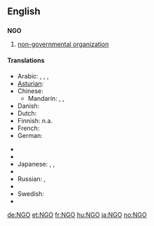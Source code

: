 ==English==

==={{initialism}}===
'''NGO'''

# [[Non-Governmental Organization|non-governmental organization]]

====Translations====
{{trans-top}}
* Arabic: {{t|ar|منظمة غير حكومية|f|tr=munáZZama ghayr Hakumíyya|sc=Arab}},  {{t|ar|ONG|sc=Arab}},  {{t|ar|إن جي أو|m|tr='em jii 'uu|sc=Arab}},  {{t|ar|إن جي أوه|m|tr='en jii 'uuh|sc=Arab}}
* [[Asturian]]: {{t|ast|ONG}}
* Chinese:
** Mandarin: {{t|zh|非政府組織|sc=Hani}}, {{t|zh|非政府组织|tr=fēizhèngfǔ zǔzhī|sc=Hani}},  {{t|zh|NGO|sc=Hani}}
* Danish: {{t|da|Ngo}}
* Dutch: {{t-|nl|NGO}}
* Finnish: n.a.
* French: {{t+|fr|ONG}}
* German: {{t+|de|NGO}}
{{trans-mid}}
* {{trreq|Greek}}
* {{trreq|Hungarian}}
* Japanese: {{t|ja|非政府組織|tr=ひせいふそしき, hiseifu-soshiki|sc=Jpan}},  {{t|ja|エン・ジー・オウ|tr=en-jī-ou|sc=Jpan}},  {{t|ja|NGO|tr=en-jī-ou|sc=Jpan}}
* {{trreq|Portuguese}}
* Russian: {{t|ru|НПО|f|tr=en-pe-ó|sc=Cyrl}},  {{t|ru|неправительственная организация|f|tr=nepravítel'stvennaja organizácija|sc=Cyrl}}
* {{trreq|Spanish}}
* Swedish: {{t|sv|NGO}}
* {{trreq|Thai}}
{{trans-bottom}}

[[de:NGO]]
[[et:NGO]]
[[fr:NGO]]
[[hu:NGO]]
[[ja:NGO]]
[[no:NGO]]